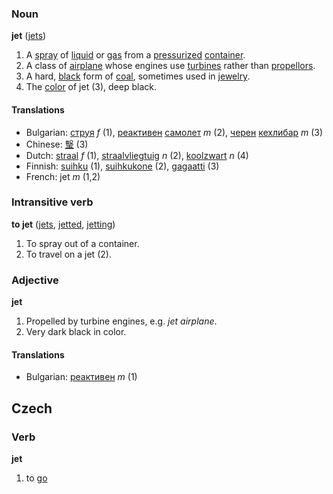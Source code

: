 ===Noun===
'''jet''' ([[jets]])

# A [[spray]] of [[liquid]] or [[gas]] from a [[pressurize]]d [[container]].
# A class of [[airplane]] whose engines use [[turbine]]s rather than [[propellor]]s.
# A hard, [[black]] form of [[coal]], sometimes used in [[jewelry]].
# The [[color]] of jet (3), deep black.

====Translations====
*Bulgarian: [[струя]] ''f'' (1), [[реактивен]] [[самолет]] ''m'' (2), [[черен]] [[кехлибар]] ''m'' (3)
*Chinese: [[瑿]] (3)
*Dutch: [[straal]] ''f'' (1), [[straalvliegtuig]] ''n'' (2), [[koolzwart]] ''n'' (4)
*Finnish: [[suihku]] (1), [[suihkukone]] (2), [[gagaatti]] (3)
*French: jet ''m'' (1,2)

===Intransitive verb===
'''to jet''' ([[jets]], [[jetted]], [[jetting]])

# To spray out of a container.
# To travel on a jet (2).

===Adjective===
'''jet'''

# Propelled by turbine engines, e.g. ''jet airplane''.
# Very dark black in color.

====Translations====
*Bulgarian: [[реактивен]] ''m'' (1)

==Czech==
===Verb===
'''jet'''
#to [[go]]